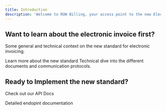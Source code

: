 ```yaml
---
title: Introduction
description: 'Welcome to ROW Billing, your access point to the new Electronic Invoice'
---
```


## Want to learn about the electronic invoice first?

Some general and technical context on the new standard for electronic invoicing.

<CardGroup cols={2}>
  <Card
    title="About the new standard"
    icon="gavel"
    href="/new-standard"
  >
    Learn more about the new standard
  </Card>
  <Card
    title="The new Electronic Invoice"
    icon="file"
    href="/documents"
  >
    Technical dive into the different documents and communication protocols.
  </Card>
</CardGroup>

## Ready to Implement the new standard?

Check out our API Docs

<CardGroup cols={2}>
  <Card
    title="API Reference"
    icon="terminal"
    href="/api-reference/introduction"
  >
    Detailed endopint documentation
  </Card>
</CardGroup>
